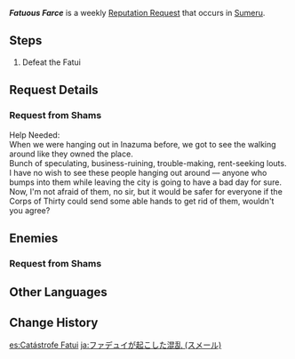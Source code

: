 {{About|the reputation request in Sumeru|the reputation request in Inazuma|Fatuous Farce (Inazuma)}}
{{Quest Infobox
|title         = Fatuous Farce
|id            = 73664
|image         = Shams Icon.png
|type          = World
|group         = Request
|startLocation = [[Avidya Forest]], [[Sumeru]]
|region        = Sumeru
|area          = Avidya Forest
|characters    = Shams; Traveler
|rewards       = Mora*20,000
|rep           = Sumeru
}}
'''''Fatuous Farce''''' is a weekly [[Reputation Request]] that occurs in [[Sumeru]].

==Steps==
# Defeat the Fatui

==Request Details==
===Request from Shams===
{{Quest Description|The Fatui are rampant...}}
Help Needed:<br>
When we were hanging out in Inazuma before, we got to see the {{Color|buzzword|Fatui}} walking around like they owned the place.<br>
Bunch of speculating, business-ruining, trouble-making, rent-seeking louts.<br>
I have no wish to see these people hanging out around {{Color|buzzword|near Sumeru City}} &mdash; anyone who bumps into them while leaving the city is going to have a bad day for sure.<br>
Now, I'm not afraid of them, no sir, but it would be safer for everyone if the Corps of Thirty could send some able hands to get rid of them, wouldn't you agree?

==Enemies==
===Request from Shams===
{{Enemy List|Fatui Skirmisher - Cryogunner Legionnaire;Fatui Skirmisher - Electrohammer Vanguard;Fatui Skirmisher - Geochanter Bracer}}

==Other Languages==
{{Other Languages|Transclude=Fatuous Farce (Inazuma)}}

==Change History==
{{Change History|3.0}}

[[es:Catástrofe Fatui]]
[[ja:ファデュイが起こした混乱 (スメール)]]